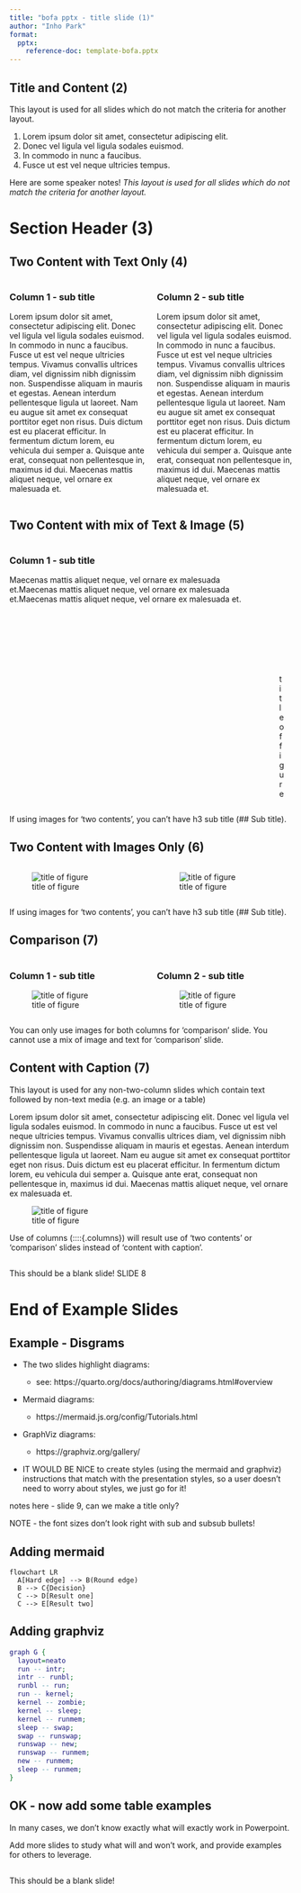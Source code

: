 ```yaml
---
title: "bofa pptx - title slide (1)"
author: "Inho Park"
format:
  pptx:
    reference-doc: template-bofa.pptx
---
```


## Title and Content (2)

This layout is used for all slides which do not match the criteria for another layout.

1. Lorem ipsum dolor sit amet, consectetur adipiscing elit.
1. Donec vel ligula vel ligula sodales euismod.
1. In commodo in nunc a faucibus.
1. Fusce ut est vel neque ultricies tempus.

::: {.notes}
Here are some speaker notes!
*This layout is used for all slides which do not match the criteria for another layout.*
:::




# Section Header (3)




## Two Content with Text Only (4)

::::{.columns}
:::{.column}
### Column 1 - sub title
Lorem ipsum dolor sit amet, consectetur adipiscing elit. Donec vel ligula vel ligula sodales euismod. In commodo in nunc a faucibus. Fusce ut est vel neque ultricies tempus. Vivamus convallis ultrices diam, vel dignissim nibh dignissim non. Suspendisse aliquam in mauris et egestas. Aenean interdum pellentesque ligula ut laoreet. Nam eu augue sit amet ex consequat porttitor eget non risus. Duis dictum est eu placerat efficitur. In fermentum dictum lorem, eu vehicula dui semper a. Quisque ante erat, consequat non pellentesque in, maximus id dui. Maecenas mattis aliquet neque, vel ornare ex malesuada et.
:::
:::{.column}
### Column 2 - sub title
Lorem ipsum dolor sit amet, consectetur adipiscing elit. Donec vel ligula vel ligula sodales euismod. In commodo in nunc a faucibus. Fusce ut est vel neque ultricies tempus. Vivamus convallis ultrices diam, vel dignissim nibh dignissim non. Suspendisse aliquam in mauris et egestas. Aenean interdum pellentesque ligula ut laoreet. Nam eu augue sit amet ex consequat porttitor eget non risus. Duis dictum est eu placerat efficitur. In fermentum dictum lorem, eu vehicula dui semper a. Quisque ante erat, consequat non pellentesque in, maximus id dui. Maecenas mattis aliquet neque, vel ornare ex malesuada et.
:::
::::




## Two Content with mix of Text & Image (5)

::::{.columns}
:::{.column}
### Column 1 - sub title
Maecenas mattis aliquet neque, vel ornare ex malesuada et.Maecenas mattis aliquet neque, vel ornare ex malesuada et.Maecenas mattis aliquet neque, vel ornare ex malesuada et.
:::
:::{.column}
![title of figure](student-pictures-example.png)
:::
::::

::: {.notes}
If using images for 'two contents', you can't have h3 sub title (## Sub title).
:::



## Two Content with Images Only (6)

::::{.columns}
:::{.column}
![title of figure](student-pictures-example.png)
:::
:::{.column}
![title of figure](student-pictures-example.png)
:::
::::

::: {.notes}
If using images for 'two contents', you can't have h3 sub title (## Sub title).
:::




## Comparison (7)

::::{.columns}
:::{.column}
### Column 1 - sub title
![title of figure](student-pictures-example.png)
:::
:::{.column}
### Column 2 - sub title
![title of figure](student-pictures-example.png)
:::
::::

::: {.notes}
You can only use images for both columns for 'comparison' slide. You cannot use a mix of image and text for 'comparison' slide.
:::




## Content with Caption (7)

This layout is used for any non-two-column slides which contain text followed by non-text media (e.g. an image or a table)

Lorem ipsum dolor sit amet, consectetur adipiscing elit. Donec vel ligula vel ligula sodales euismod. In commodo in nunc a faucibus. Fusce ut est vel neque ultricies tempus. Vivamus convallis ultrices diam, vel dignissim nibh dignissim non. Suspendisse aliquam in mauris et egestas. Aenean interdum pellentesque ligula ut laoreet. Nam eu augue sit amet ex consequat porttitor eget non risus. Duis dictum est eu placerat efficitur. In fermentum dictum lorem, eu vehicula dui semper a. Quisque ante erat, consequat non pellentesque in, maximus id dui. Maecenas mattis aliquet neque, vel ornare ex malesuada et.

![title of figure](student-pictures-example.png)

:::{.notes}
Use of columns (::::{.columns}) will result use of 'two contents' or 'comparison' slides instead of 'content with caption'.
:::


##
:::{.notes}
This should be a blank slide! SLIDE 8
:::


# End of Example Slides

## Example - Disgrams

- The two slides highlight diagrams:

  - see: https://quarto.org/docs/authoring/diagrams.html#overview

- Mermaid diagrams:

  * https://mermaid.js.org/config/Tutorials.html

- GraphViz diagrams:

  * https://graphviz.org/gallery/

- IT WOULD BE NICE to create styles (using the mermaid and graphviz) instructions
that match with the presentation styles, so a user doesn't need to worry about styles,
we just go for it!

:::{.notes}
notes here - slide 9, can we make a title only?

NOTE - the font sizes don't look right with sub and subsub bullets!
:::

## Adding mermaid

```mermaid
flowchart LR
  A[Hard edge] --> B(Round edge)
  B --> C{Decision}
  C --> D[Result one]
  C --> E[Result two]
```

## Adding graphviz

```dot
graph G {
  layout=neato
  run -- intr;
  intr -- runbl;
  runbl -- run;
  run -- kernel;
  kernel -- zombie;
  kernel -- sleep;
  kernel -- runmem;
  sleep -- swap;
  swap -- runswap;
  runswap -- new;
  runswap -- runmem;
  new -- runmem;
  sleep -- runmem;
}
```

## OK - now add some table examples

In many cases, we don't know exactly what will exactly work in Powerpoint.

Add more slides to study what will and won't work, and provide examples for others to leverage.


##

:::{.notes}
This should be a blank slide!
:::


